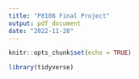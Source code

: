 ```yaml
---
title: "P8108 Final Project"
output: pdf_document
date: "2022-11-28"
---
```


```r
knitr::opts_chunk$set(echo = TRUE)
```

```r
library(tidyverse)
```

